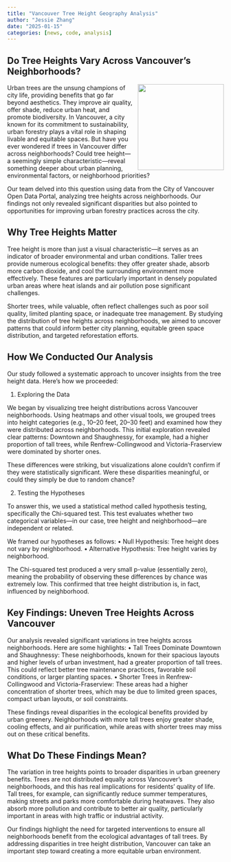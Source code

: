 ```yaml
---
title: "Vancouver Tree Height Geography Analysis"
author: "Jessie Zhang"
date: "2025-01-15"
categories: [news, code, analysis]
---
```


## Do Tree Heights Vary Across Vancouver’s Neighborhoods?

![](tree.jpg){style="float: right; margin-left: 10px; width: 200px"}
Urban trees are the unsung champions of city life, providing benefits that go far beyond aesthetics. They improve air quality, offer shade, reduce urban heat, and promote biodiversity. In Vancouver, a city known for its commitment to sustainability, urban forestry plays a vital role in shaping livable and equitable spaces. But have you ever wondered if trees in Vancouver differ across neighborhoods? Could tree height—a seemingly simple characteristic—reveal something deeper about urban planning, environmental factors, or neighborhood priorities?

Our team delved into this question using data from the City of Vancouver Open Data Portal, analyzing tree heights across neighborhoods. Our findings not only revealed significant disparities but also pointed to opportunities for improving urban forestry practices across the city.

## Why Tree Heights Matter

Tree height is more than just a visual characteristic—it serves as an indicator of broader environmental and urban conditions. Taller trees provide numerous ecological benefits: they offer greater shade, absorb more carbon dioxide, and cool the surrounding environment more effectively. These features are particularly important in densely populated urban areas where heat islands and air pollution pose significant challenges.

Shorter trees, while valuable, often reflect challenges such as poor soil quality, limited planting space, or inadequate tree management. By studying the distribution of tree heights across neighborhoods, we aimed to uncover patterns that could inform better city planning, equitable green space distribution, and targeted reforestation efforts.

## How We Conducted Our Analysis

Our study followed a systematic approach to uncover insights from the tree height data. Here’s how we proceeded:

1. Exploring the Data

We began by visualizing tree height distributions across Vancouver neighborhoods. Using heatmaps and other visual tools, we grouped trees into height categories (e.g., 10–20 feet, 20–30 feet) and examined how they were distributed across neighborhoods. This initial exploration revealed clear patterns: Downtown and Shaughnessy, for example, had a higher proportion of tall trees, while Renfrew-Collingwood and Victoria-Fraserview were dominated by shorter ones.

These differences were striking, but visualizations alone couldn’t confirm if they were statistically significant. Were these disparities meaningful, or could they simply be due to random chance?

2. Testing the Hypotheses

To answer this, we used a statistical method called hypothesis testing, specifically the Chi-squared test. This test evaluates whether two categorical variables—in our case, tree height and neighborhood—are independent or related.

We framed our hypotheses as follows:
	•	Null Hypothesis: Tree height does not vary by neighborhood.
	•	Alternative Hypothesis: Tree height varies by neighborhood.

The Chi-squared test produced a very small p-value (essentially zero), meaning the probability of observing these differences by chance was extremely low. This confirmed that tree height distribution is, in fact, influenced by neighborhood.

## Key Findings: Uneven Tree Heights Across Vancouver

Our analysis revealed significant variations in tree heights across neighborhoods. Here are some highlights:
	•	Tall Trees Dominate Downtown and Shaughnessy: These neighborhoods, known for their spacious layouts and higher levels of urban investment, had a greater proportion of tall trees. This could reflect better tree maintenance practices, favorable soil conditions, or larger planting spaces.
	•	Shorter Trees in Renfrew-Collingwood and Victoria-Fraserview: These areas had a higher concentration of shorter trees, which may be due to limited green spaces, compact urban layouts, or soil constraints.

These findings reveal disparities in the ecological benefits provided by urban greenery. Neighborhoods with more tall trees enjoy greater shade, cooling effects, and air purification, while areas with shorter trees may miss out on these critical benefits.

## What Do These Findings Mean?

The variation in tree heights points to broader disparities in urban greenery benefits. Trees are not distributed equally across Vancouver’s neighborhoods, and this has real implications for residents’ quality of life. Tall trees, for example, can significantly reduce summer temperatures, making streets and parks more comfortable during heatwaves. They also absorb more pollution and contribute to better air quality, particularly important in areas with high traffic or industrial activity.

Our findings highlight the need for targeted interventions to ensure all neighborhoods benefit from the ecological advantages of tall trees. By addressing disparities in tree height distribution, Vancouver can take an important step toward creating a more equitable urban environment.